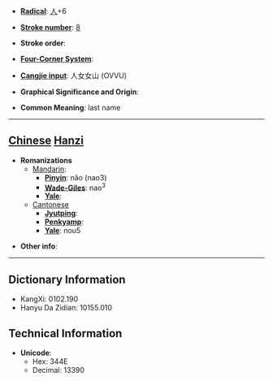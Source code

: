 * '''[[Wiktionary:Chinese radical index| Radical]]''': [[Wiktionary:Chinese radical index 人|人]]+6

* '''[[Wiktionary:Chinese total strokes index|Stroke number]]''': [[Wiktionary:Chinese total strokes index 8|8]]

* '''Stroke order''': 

* '''[[Wiktionary:Chinese four corner index|Four-Corner System]]''': 

* '''[[Wiktionary:Chinese Cangjie index|Cangjie input]]''': 人女女山 (OVVU)

* '''Graphical Significance and Origin''': 

* '''Common Meaning''': last name

----

== [[Chinese]] [[Hanzi]] ==

* '''Romanizations'''
** [[Mandarin]]:
*** '''[[Pinyin]]''': nǎo (nao3)
*** '''[[Wade-Giles]]''': nao<sup>3</sup>
*** '''[[Yale]]''': 
**[[Cantonese]]
***'''[[Jyutping]]''':
***'''[[Penkyamp]]''': 
***'''[[Yale]]''': nou5

* '''Other info''': 

----

== Dictionary Information ==

* KangXi: 0102.190
* Hanyu Da Zidian: 10155.010

== Technical Information ==

* '''Unicode''':
** Hex: 344E
** Decimal: 13390